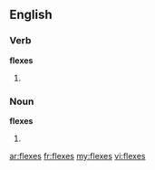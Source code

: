 ==English==

===Verb===
'''flexes'''

# {{third-person singular of|flex}}

===Noun===
'''flexes'''

#{{plural of|flex}}

[[ar:flexes]]
[[fr:flexes]]
[[my:flexes]]
[[vi:flexes]]